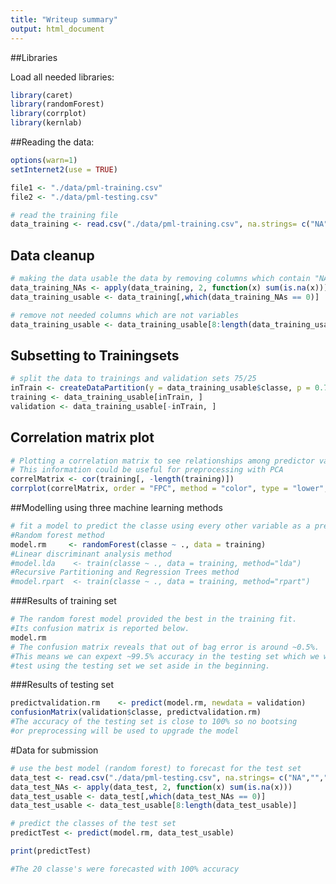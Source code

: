 ```yaml
---
title: "Writeup summary"
output: html_document
---
```


##Libraries

Load all needed libraries:

```r
library(caret)
library(randomForest)
library(corrplot)
library(kernlab)
```

##Reading the data:

```r
options(warn=1)
setInternet2(use = TRUE)

file1 <- "./data/pml-training.csv"
file2 <- "./data/pml-testing.csv"

# read the training file
data_training <- read.csv("./data/pml-training.csv", na.strings= c("NA",""," "))
```
## Data cleanup
```r
# making the data usable the data by removing columns which contain "NA"
data_training_NAs <- apply(data_training, 2, function(x) sum(is.na(x)))
data_training_usable <- data_training[,which(data_training_NAs == 0)]

# remove not needed columns which are not variables
data_training_usable <- data_training_usable[8:length(data_training_usable)]
```
## Subsetting to Training\Validation sets

```r
# split the data to trainings and validation sets 75/25
inTrain <- createDataPartition(y = data_training_usable$classe, p = 0.75, list = FALSE)
training <- data_training_usable[inTrain, ]
validation <- data_training_usable[-inTrain, ]
```

## Correlation matrix plot
```r
# Plotting a correlation matrix to see relationships among predictor variables.
# This information could be useful for preprocessing with PCA
correlMatrix <- cor(training[, -length(training)])
corrplot(correlMatrix, order = "FPC", method = "color", type = "lower", tl.cex = 0.7,  tl.col = rgb(0, 0, 0))
```

##Modelling using three machine learning methods
```r
# fit a model to predict the classe using every other variable as a predictor
#Random forest method
model.rm     <- randomForest(classe ~ ., data = training)
#Linear discriminant analysis method
#model.lda    <- train(classe ~ ., data = training, method="lda")
#Recursive Partitioning and Regression Trees method
#model.rpart  <- train(classe ~ ., data = training, method="rpart")
```
###Results of training set
```r
# The random forest model provided the best in the training fit.
#Its confusion matrix is reported below.
model.rm
# The confusion matrix reveals that out of bag error is around ~0.5%.
#This means we can expext ~99.5% accuracy in the testing set which we will
#test using the testing set we set aside in the beginning.
```
###Results of testing set
```r
predictvalidation.rm    <- predict(model.rm, newdata = validation)
confusionMatrix(validation$classe, predictvalidation.rm)
#The accuracy of the testing set is close to 100% so no bootsing
#or preprocessing will be used to upgrade the model
```
#Data for submission
```r
# use the best model (random forest) to forecast for the test set
data_test <- read.csv("./data/pml-testing.csv", na.strings= c("NA",""," "))
data_test_NAs <- apply(data_test, 2, function(x) sum(is.na(x)))
data_test_usable <- data_test[,which(data_test_NAs == 0)]
data_test_usable <- data_test_usable[8:length(data_test_usable)]

# predict the classes of the test set
predictTest <- predict(model.rm, data_test_usable)

print(predictTest)

#The 20 classe's were forecasted with 100% accuracy
```